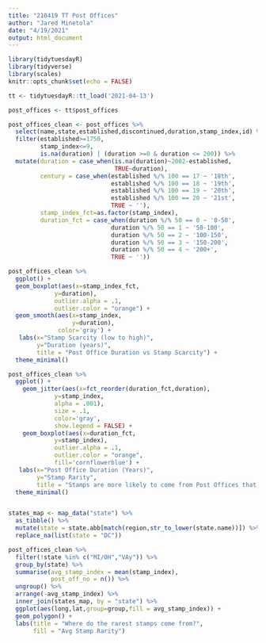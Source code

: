```yaml
---
title: "210419 TT Post Offices"
author: "Jared Minetola"
date: "4/19/2021"
output: html_document
---
```


```r
library(tidytuesdayR)
library(tidyverse)
library(scales)
knitr::opts_chunk$set(echo = FALSE)

tt <- tidytuesdayR::tt_load('2021-04-13')

post_offices <- tt$post_offices

post_offices_clean <- post_offices %>% 
  select(name,state,established,discontinued,duration,stamp_index,id) %>% 
  filter(established>=1750,
         stamp_index<=9,
         is.na(duration) | (duration >=0 & duration <= 200)) %>% 
  mutate(duration = case_when(is.na(duration)~2002-established,
                              TRUE~duration),
         century = case_when(established %/% 100 == 17 ~ '18th',
                             established %/% 100 == 18 ~ '19th',
                             established %/% 100 == 19 ~ '20th',
                             established %/% 100 == 20 ~ '21st',
                             TRUE ~ ''),
         stamp_index_fct=as.factor(stamp_index),
         duration_fct = case_when(duration %/% 50 == 0 ~ '0-50',
                             duration %/% 50 == 1 ~ '50-100',
                             duration %/% 50 == 2 ~ '100-150',
                             duration %/% 50 == 3 ~ '150-200',
                             duration %/% 50 == 4 ~ '200+',
                             TRUE ~ '')) 

post_offices_clean %>% 
  ggplot() +
  geom_boxplot(aes(x=stamp_index_fct,
             y=duration),
             outlier.alpha = .1,
             outlier.color = "orange") +
  geom_smooth(aes(x=stamp_index,
                  y=duration),
              color='gray') +
   labs(x="Stamp Scarcity (low to high)",
        y="Duration (years)",
        title = "Post Office Duration vs Stamp Scarcity") +
  theme_minimal()

post_offices_clean %>% 
  ggplot() +
    geom_jitter(aes(x=fct_reorder(duration_fct,duration),
             y=stamp_index,
             alpha = .001),
             size = .1,
             color='gray',
             show.legend = FALSE) +
    geom_boxplot(aes(x=duration_fct,
             y=stamp_index),
             outlier.alpha = .1,
             outlier.color = "orange",
             fill='cornflowerblue') +
   labs(x="Post Office Duration (Years)",
        y="Stamp Rarity",
        title = "Stamps are more likely to come from Post Offices that have been around for a while") +
  theme_minimal()


states_map <- map_data("state") %>% 
  as_tibble() %>% 
  mutate(state = state.abb[match(region,str_to_lower(state.name))]) %>% 
  replace_na(list(state = "DC"))

post_offices_clean %>% 
  filter(!state %in% c("MI/OH","VAy")) %>% 
  group_by(state) %>% 
  summarise(avg_stamp_index = mean(stamp_index),
            post_off_no = n()) %>% 
  ungroup() %>% 
  arrange(-avg_stamp_index) %>% 
  inner_join(states_map, by = "state") %>% 
  ggplot(aes(long,lat,group=group,fill = avg_stamp_index)) +
  geom_polygon() +
  labs(title = "Where do the rarest stamps come from?",
       fill = "Avg Stamp Rarity")


```